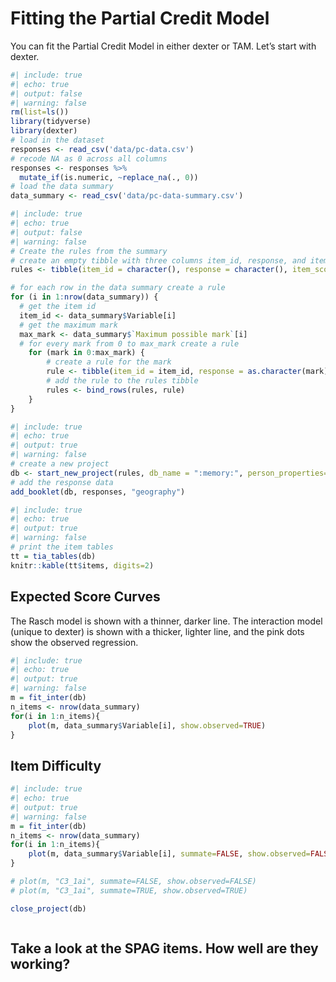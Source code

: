 # Fitting the Partial Credit Model

You can fit the Partial Credit Model in either dexter or TAM. Let's start with dexter.

```r
#| include: true
#| echo: true
#| output: false
#| warning: false
rm(list=ls())
library(tidyverse)
library(dexter)
# load in the dataset
responses <- read_csv('data/pc-data.csv')
# recode NA as 0 across all columns
responses <- responses %>% 
  mutate_if(is.numeric, ~replace_na(., 0))
# load the data summary
data_summary <- read_csv('data/pc-data-summary.csv')
```

```r
#| include: true
#| echo: true
#| output: false
#| warning: false
# Create the rules from the summary
# create an empty tibble with three columns item_id, response, and item_score
rules <- tibble(item_id = character(), response = character(), item_score = numeric())

# for each row in the data summary create a rule
for (i in 1:nrow(data_summary)) {
  # get the item id
  item_id <- data_summary$Variable[i]
  # get the maximum mark
  max_mark <- data_summary$`Maximum possible mark`[i]
  # for every mark from 0 to max_mark create a rule
    for (mark in 0:max_mark) {
        # create a rule for the mark
        rule <- tibble(item_id = item_id, response = as.character(mark), item_score = mark)
        # add the rule to the rules tibble
        rules <- bind_rows(rules, rule)
    }
}
```

```r
#| include: true
#| echo: true
#| output: true
#| warning: false
# create a new project
db <- start_new_project(rules, db_name = ":memory:", person_properties=list(sex="unknown",grade="unknown"))
# add the response data
add_booklet(db, responses, "geography")
```

```r
#| include: true
#| echo: true
#| output: true
#| warning: false
# print the item tables
tt = tia_tables(db)
knitr::kable(tt$items, digits=2)
```

## Expected Score Curves
The Rasch model is shown with a thinner, darker line. The interaction model (unique to dexter) is shown with a thicker, lighter line, and the pink dots show the observed regression.

```r
#| include: true
#| echo: true
#| output: true
#| warning: false
m = fit_inter(db)
n_items <- nrow(data_summary)
for(i in 1:n_items){
    plot(m, data_summary$Variable[i], show.observed=TRUE)
}

```

## Item Difficulty

```r
#| include: true
#| echo: true
#| output: true
#| warning: false
m = fit_inter(db)
n_items <- nrow(data_summary)
for(i in 1:n_items){
    plot(m, data_summary$Variable[i], summate=FALSE, show.observed=FALSE)
}

# plot(m, "C3_1ai", summate=FALSE, show.observed=FALSE)
# plot(m, "C3_1ai", summate=TRUE, show.observed=TRUE)

close_project(db)
```

```r

```

## Take a look at the SPAG items. How well are they working?
